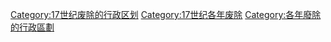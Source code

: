 [[Category:17世纪废除的行政区划|Category:17世纪废除的行政区划]]
[[Category:17世纪各年废除|Category:17世纪各年废除]]
[[Category:各年廢除的行政區劃|Category:各年廢除的行政區劃]]